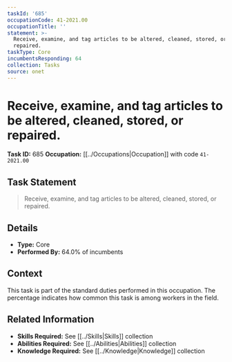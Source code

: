 ```yaml
---
taskId: '685'
occupationCode: 41-2021.00
occupationTitle: ''
statement: >-
  Receive, examine, and tag articles to be altered, cleaned, stored, or
  repaired.
taskType: Core
incumbentsResponding: 64
collection: Tasks
source: onet
---
```

# Receive, examine, and tag articles to be altered, cleaned, stored, or repaired.

**Task ID:** 685
**Occupation:** [[../Occupations|Occupation]] with code `41-2021.00`

## Task Statement

> Receive, examine, and tag articles to be altered, cleaned, stored, or repaired.

## Details

- **Type:** Core
- **Performed By:** 64.0% of incumbents

## Context

This task is part of the standard duties performed in this occupation. The percentage indicates how common this task is among workers in the field.

## Related Information

- **Skills Required:** See [[../Skills|Skills]] collection
- **Abilities Required:** See [[../Abilities|Abilities]] collection
- **Knowledge Required:** See [[../Knowledge|Knowledge]] collection

